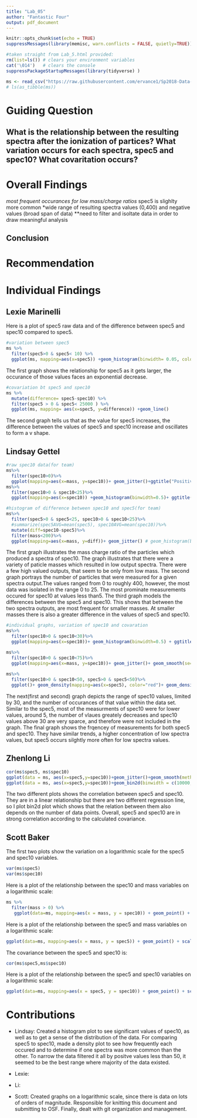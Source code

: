 ```yaml
---
title: "Lab_05"
author: "Fantastic Four"
output: pdf_document
---
```


```r
knitr::opts_chunk$set(echo = TRUE)
suppressMessages(library(memisc, warn.conflicts = FALSE, quietly=TRUE))

#taken straight from Lab_5.html provided:
rm(list=ls()) # clears your environment variables
cat('\014')   # clears the console
suppressPackageStartupMessages(library(tidyverse) )

ms <- read_csv("https://raw.githubusercontent.com/ervance1/Sp2018-Data-Science-repo/master/ms.csv") # load the data
# ls(as_tibble(ms))
```

# Guiding Question
## What is the relationship between the resulting spectra after the ionization of partices? What variation occurs for each spectra, spec5 and spec10? What covaritation occurs?

# Overall Findings
*most frequent occurances for low mass/charge ratios
*spec5 is slighlty more common
*wide range of resulting spectra values (0,400) and negative values (broad span of data)
  **need to filter and isoltate data in order to draw meaningful analysis


## Conclusion  


# Recommendation



# Individual Findings

## Lexie Marinelli
Here is a plot of spec5 raw data and of the difference between spec5 and spec10 compared to spec5.
```r
#variation between spec5
ms %>%
  filter(spec5>0 & spec5< 10) %>%
  ggplot(ms, mapping=aes(x=spec5)) +geom_histogram(binwidth= 0.05, color= "blue") 
```
The first graph shows the relationship for spec5 as it gets larger, the occurance of those values faces an exponential decrease. 

```r
#covariation bt spec5 and spec10
ms %>%
  mutate(difference= spec5-spec10) %>%
  filter(spec5 > 0 & spec5< 25000 ) %>%
  ggplot(ms, mapping= aes(x=spec5, y=difference)) +geom_line()
```
The second graph tells us that as the value for spec5 increases, the difference between the values of spec5 and spec10 increase and oscillates to form a v shape. 


## Lindsay Gettel
```r
#raw spec10 data(for team)
ms%>%
  filter(spec10>0)%>%
  ggplot(mapping=aes(x=mass, y=spec10))+ geom_jitter()+ggtitle("Positive spec10 measurments by mass")
ms%>%
  filter(spec10>0 & spec10<25)%>%
  ggplot(mapping=aes(x=spec10)) +geom_histogram(binwidth=0.5)+ ggtitle("Distribution of spec10")

#histogram of difference between spec10 and spec5(for team)
ms%>%
  filter(spec5>0 & spec5<25, spec10>0 & spec10<25)%>%
  #summarize(spec5AVG=mean(spec5), spec10AVG=mean(spec10))%>%
  mutate(diff=spec10-spec5)%>%
  filter(mass<200)%>%
  ggplot(mapping=aes(x=mass, y=diff))+ geom_jitter() # geom_histogram(binwidth = 0.5)

```
The first graph illustrates the mass charge ratio of the particles which produced a spectra of spec10. The graph illustrates that there were a variety of paticle masses which resulted in low output spectra. There were a few high valued outputs, that seem to be only from low mass.
The second graph portrays the number of particles that were measured for a given spectra output.The values ranged from 0 to roughly 400, however, the most data was isolated in the range 0 to 25. The most prominate measurements occured for spec10 at values less than5.
The third graph models the differences between the spec5 and spec10. This shows that between the two spectra outputs, are most frequent for smaller masses. At smaller masses there is also a greater difference in the values of spec5 and spec10.

```r
#individual graphs, variation of spec10 and covaration
ms%>%
  filter(spec10>0 & spec10<30)%>%
  ggplot(mapping=aes(x=spec10))+ geom_histogram(binwidth=0.5) + ggtitle("Frequency of spec10 measurements")

ms%>%
  filter(spec10>0 & spec10<75)%>%
  ggplot(mapping=aes(x=mass, y=spec10))+ geom_jitter()+ geom_smooth(se=FALSE)+ ylim(0,50)+ ggtitle("Mass vs. spec10")
  
ms%>%
  filter(spec10>0 & spec10<50, spec5>0 & spec5<50)%>%
  ggplot()+ geom_density(mapping=aes(x=spec5), color="red")+ geom_density(mapping=aes(x=spec10), color="blue")+ ggtitle("spec10 and spec5 comparison")+ xlab("spectra range")#+ legend(legend = c("spec5", "spec10"), col = c("red", "blue"))
```
The next(first and second) graph depicts the range of spec10 values, limited by 30, and the number of occurances of that value within the data set. Similar to the spec5, most of the measurments of spec10 were for lower values, around 5, the number of vlaues greately decreases and spec10 values above 30 are very sparce, and therefore were not included in the graph.
The final graph shows the frqencey of measurements for both spec5 and spec10. They have similar trends, a higher concentration of low spectra values, but spec5 occurs silghtly more often for low spectra values.

## Zhenlong Li
```r
cor(ms$spec5, ms$spec10)
ggplot(data = ms, aes(x=spec5,y=spec10))+geom_jitter()+geom_smooth(method='lm')
ggplot(data = ms, aes(x=spec5,y=spec10))+geom_bin2d(binwidth = c(10000,10000))
```
The two different plots shows the correlation between spec5 and spec10. They are in a linear relationship but there are two different regression line, so I plot bin2d plot which shows that the relation between them also depends on the number of data points. Overall, spec5 and spec10 are in strong correlation according to the calculated covariance.

## Scott Baker
The first two plots show the variation on a logarithmic scale for the spec5 and spec10 variables.
```r
var(ms$spec5)
var(ms$spec10)
```

Here is a plot of the relationship between the spec10 and mass variables on a logarithmic scale: 

```r
ms %>%
  filter(mass > 0) %>%
   ggplot(data=ms, mapping=aes(x = mass, y = spec10)) + geom_point() + scale_x_log10() + scale_y_log10() + ggtitle(label = "Log Plot of spec10 vs. mass")
```

Here is a plot of the relationship between the spec5 and mass variables on a logarithmic scale: 

```r
ggplot(data=ms, mapping=aes(x = mass, y = spec5)) + geom_point() + scale_x_log10() + scale_y_log10() + ggtitle(label = "Log Plot of spec5 vs. mass")
```

The covariance between the spec5 and spec10 is:

```r
cor(ms$spec5,ms$spec10)
```

Here is a plot of the relationship between the spec5 and spec10 variables on a logarithmic scale: 

```r
ggplot(data=ms, mapping=aes(x = spec5, y = spec10)) + geom_point() + scale_x_log10() + scale_y_log10() + ggtitle(label = "Log Plot of spec5 vs. spec10")

```

# Contributions
* Lindsay: Created a histogram plot to see significant values of spec10, as well as to get a sense of the distribution of the data. For comparing spec5 to spec10, made a density plot to see how frequently each occured and to determine if one spectra was more common than the other. To narrow the data filtered it all by positve values less than 50, it seemed to be the best range where majority of the data existed. 

* Lexie: 

* Li: 

* Scott: Created graphs on a logarithmic scale, since there is data on lots of orders of magnitude. Responsible for knitting this document and submitting to OSF. Finally, dealt with git organization and management.